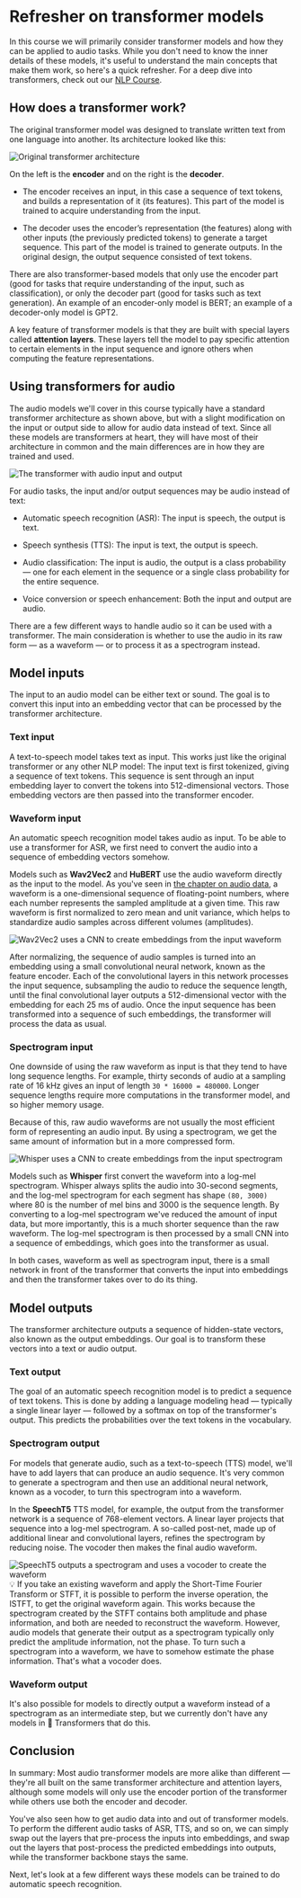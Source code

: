 <!-- TODO: remove before merge -->

# Refresher on transformer models

In this course we will primarily consider transformer models and how they can be applied to audio tasks. While you don't need to know the inner details of these models, it's useful to understand the main concepts that make them work, so here's a quick refresher. For a deep dive into transformers, check out our [NLP Course](https://huggingface.co/course/chapter1/1).

## How does a transformer work?

The original transformer model was designed to translate written text from one language into another. Its architecture looked like this:

<div class="flex justify-center">
    <img src="https://huggingface.co/datasets/huggingface-course/documentation-images/resolve/main/en/chapter1/transformers.svg" alt="Original transformer architecture">
</div>

On the left is the **encoder** and on the right is the **decoder**.

- The encoder receives an input, in this case a sequence of text tokens, and builds a representation of it (its features). This part of the model is trained to acquire understanding from the input.

- The decoder uses the encoder’s representation (the features) along with other inputs (the previously predicted tokens) to generate a target sequence. This part of the model is trained to generate outputs. In the original design, the output sequence consisted of text tokens.

There are also transformer-based models that only use the encoder part (good for tasks that require understanding of the input, such as classification), or only the decoder part (good for tasks such as text generation). An example of an encoder-only model is BERT; an example of a decoder-only model is GPT2.

A key feature of transformer models is that they are built with special layers called **attention layers**. These layers tell the model to pay specific attention to certain elements in the input sequence and ignore others when computing the feature representations.

## Using transformers for audio

The audio models we'll cover in this course typically have a standard transformer architecture as shown above, but with a slight modification on the input or output side to allow for audio data instead of text. Since all these models are transformers at heart, they will have most of their architecture in common and the main differences are in how they are trained and used.

<div class="flex justify-center">
    <img src="https://huggingface.co/datasets/huggingface-course/audio-course-images/resolve/main/transformers_blocks.png" alt="The transformer with audio input and output">
</div>

For audio tasks, the input and/or output sequences may be audio instead of text:

- Automatic speech recognition (ASR): The input is speech, the output is text.

- Speech synthesis (TTS): The input is text, the output is speech.

- Audio classification: The input is audio, the output is a class probability — one for each element in the sequence or a single class probability for the entire sequence.

- Voice conversion or speech enhancement: Both the input and output are audio.

There are a few different ways to handle audio so it can be used with a transformer. The main consideration is whether to use the audio in its raw form — as a waveform — or to process it as a spectrogram instead.

## Model inputs

The input to an audio model can be either text or sound. The goal is to convert this input into an embedding vector that can be processed by the transformer architecture.

### Text input

A text-to-speech model takes text as input. This works just like the original transformer or any other NLP model: The input text is first tokenized, giving a sequence of text tokens. This sequence is sent through an input embedding layer to convert the tokens into 512-dimensional vectors. Those embedding vectors are then passed into the transformer encoder.

### Waveform input

An automatic speech recognition model takes audio as input. To be able to use a transformer for ASR, we first need to convert the audio into a sequence of embedding vectors somehow.

Models such as **Wav2Vec2** and **HuBERT** use the audio waveform directly as the input to the model. As you've seen in [the chapter on audio data](TODO:link), a waveform is a one-dimensional sequence of floating-point numbers, where each number represents the sampled amplitude at a given time. This raw waveform is first normalized to zero mean and unit variance, which helps to standardize audio samples across different volumes (amplitudes).

<div class="flex justify-center">
    <img src="https://huggingface.co/datasets/huggingface-course/audio-course-images/resolve/main/wav2vec2-input.png" alt="Wav2Vec2 uses a CNN to create embeddings from the input waveform">
</div>

After normalizing, the sequence of audio samples is turned into an embedding using a small convolutional neural network, known as the feature encoder. Each of the convolutional layers in this network processes the input sequence, subsampling the audio to reduce the sequence length, until the final convolutional layer outputs a 512-dimensional vector with the embedding for each 25 ms of audio. Once the input sequence has been transformed into a sequence of such embeddings, the transformer will process the data as usual.

### Spectrogram input

One downside of using the raw waveform as input is that they tend to have long sequence lengths. For example, thirty seconds of audio at a sampling rate of 16 kHz gives an input of length `30 * 16000 = 480000`. Longer sequence lengths require more computations in the transformer model, and so higher memory usage.

Because of this, raw audio waveforms are not usually the most efficient form of representing an audio input. By using a spectrogram, we get the same amount of information but in a more compressed form.

<div class="flex justify-center">
    <img src="https://huggingface.co/datasets/huggingface-course/audio-course-images/resolve/main/whisper-input.png" alt="Whisper uses a CNN to create embeddings from the input spectrogram">
</div>

Models such as **Whisper** first convert the waveform into a log-mel spectrogram. Whisper always splits the audio into 30-second segments, and the log-mel spectrogram for each segment has shape `(80, 3000)` where 80 is the number of mel bins and 3000 is the sequence length. By converting to a log-mel spectrogram we've reduced the amount of input data, but more importantly, this is a much shorter sequence than the raw waveform. The log-mel spectrogram is then processed by a small CNN into a sequence of embeddings, which goes into the transformer as usual.

In both cases, waveform as well as spectrogram input, there is a small network in front of the transformer that converts the input into embeddings and then the transformer takes over to do its thing.

## Model outputs

The transformer architecture outputs a sequence of hidden-state vectors, also known as the output embeddings. Our goal is to transform these vectors into a text or audio output.

### Text output

The goal of an automatic speech recognition model is to predict a sequence of text tokens. This is done by adding a language modeling head — typically a single linear layer — followed by a softmax on top of the transformer's output. This predicts the probabilities over the text tokens in the vocabulary.

### Spectrogram output

For models that generate audio, such as a text-to-speech (TTS) model, we'll have to add layers that can produce an audio sequence. It's very common to generate a spectrogram and then use an additional neural network, known as a vocoder, to turn this spectrogram into a waveform.

In the **SpeechT5** TTS model, for example, the output from the transformer network is a sequence of 768-element vectors. A linear layer projects that sequence into a log-mel spectrogram. A so-called post-net, made up of additional linear and convolutional layers, refines the spectrogram by reducing noise. The vocoder then makes the final audio waveform.

<div class="flex justify-center">
    <img src="https://huggingface.co/datasets/huggingface-course/audio-course-images/resolve/main/speecht5.png" alt="SpeechT5 outputs a spectrogram and uses a vocoder to create the waveform">
</div>

<Tip>
💡 If you take an existing waveform and apply the Short-Time Fourier Transform or STFT, it is possible to perform the inverse operation, the ISTFT, to get the original waveform again. This works because the spectrogram created by the STFT contains both amplitude and phase information, and both are needed to reconstruct the waveform. However, audio models that generate their output as a spectrogram typically only predict the amplitude information, not the phase. To turn such a spectrogram into a waveform, we have to somehow estimate the phase information. That's what a vocoder does.
</Tip>

### Waveform output

It's also possible for models to directly output a waveform instead of a spectrogram as an intermediate step, but we currently don't have any models in 🤗 Transformers that do this.

## Conclusion

In summary: Most audio transformer models are more alike than different — they're all built on the same transformer architecture and attention layers, although some models will only use the encoder portion of the transformer while others use both the encoder and decoder.

You've also seen how to get audio data into and out of transformer models. To perform the different audio tasks of ASR, TTS, and so on, we can simply swap out the layers that pre-process the inputs into embeddings, and swap out the layers that post-process the predicted embeddings into outputs, while the transformer backbone stays the same.

Next, let's look at a few different ways these models can be trained to do automatic speech recognition.

<!-- TODO: remove before merge -->
